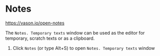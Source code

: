 # Notes

https://vason.io/open-notes

The `Notes. Temporary texts` window can be used as the editor for temporary, scratch texts or as a clipboard.


<ThemedImg name="Notes" />

1. Click `Notes` (or type Alt+S) to open `Notes. Temporary texts` window
